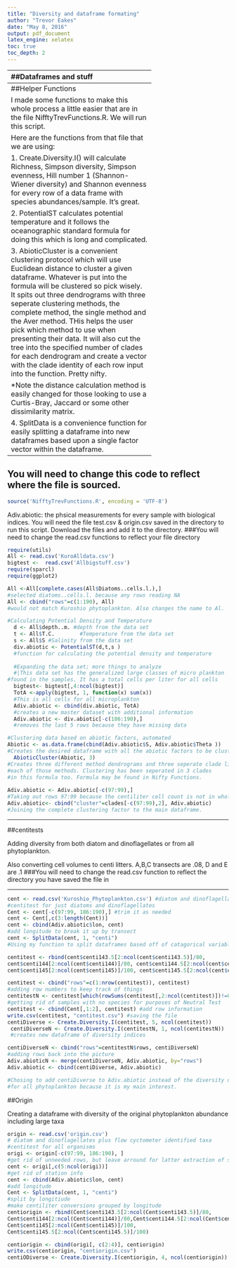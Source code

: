 ```yaml
---
title: "Diversity and dataframe formating"
author: "Trevor Eakes"
date: "May 8, 2016"
output: pdf_document
latex_engine: xelatex
toc: true
toc_depth: 2
---
```


------------------------------------------------------------------------------------------
##Dataframes and stuff

Two dataframes will be crucial to all future analysis. 

One contains phytoplankton abundances and presence in sample stations called Kuroshio_Phytoplankton. This will become 

The other is of all physical concurrent measurements also at those stations called KuroAllData. This will become

For Kuroshio_Phytoplankton we will need to convert the species counts from/L to per centiliter, which is the actual scale of measurements of abundance

For Adiv.abiotic we start with the chemical and physical measuremnts at the station and will add new vectors such as diversity measurements, Chlorophyll, Catagorical groups, and total cell count. 

It could be useful to do this for both the test dataset, which only includes diatom and dinoflagellates, and the all phytoplankton dataset called original. Original also has abundances of large phytoplankton taxa identified to the class level. 

###Required Packages:

utils
sparcl
ggplot2
----------------------------------------------
##Helper Functions

I made some functions to make this whole process a little easier that are in the file NifftyTrevFunctions.R. We will run this script.

Here are the functions from that file that we are using:

1. Create.Diversity.I() will calculate Richness, Simpson diversity, Simpson evenness, Hill number 1 (Shannon-Wiener diversity) and Shannon evenness for every row of a data frame with species abundances/sample. It's great. 

2. PotentialST calculates potential temperature and it follows the oceanographic standard formula for doing this which is long and complicated. 

3. AbioticCluster is a convenient clustering protocol which will use Euclidean distance to cluster a given dataframe. Whatever is put into the formula will be clustered so pick wisely. It spits out three dendrograms with three seperate clustering methods, the complete method, the single method and the Aver method. THis helps the user pick which method to use when presenting their data. It will also cut the tree into the specified number of clades for each dendrogram and create a vector with the clade identity of each row input into the function. Pretty nifty. 

*Note the distance calculation method is easily changed for those looking to use a Curtis-Bray, Jaccard or some other dissimilarity matrix. 

4. SplitData is a convenience function for easily splitting a dataframe into new dataframes based upon a single factor vector within the dataframe.

----------------------------------------------
You will need to change this code to reflect where the file is sourced.
----------------------------------------------
```r
source('NifftyTrevFunctions.R', encoding = 'UTF-8')

```

Adiv.abiotic: the phsical measurements for every sample with biological indices. You will need the file test.csv & origin.csv saved in the directory to run this script.
Download the files and add it to the directory.
###You will need to change the read.csv functions to reflect your file directory

```r
require(utils)
All <- read.csv('KuroAlldata.csv')
bigtest <-  read.csv('Allbigstuff.csv')
require(sparcl)
require(ggplot2)

All <-All[complete.cases(All$Diatoms..cells.l.),] 
#selected diatoms..cells.l. because any rows reading NA 
All <- cbind("rows"=c(1:190), All)
#would not match Kuroshio phytoplankton. Also changes the name to Al.

#Calculating Potential Density and Temperature
  d <- All$depth..m. #depth from the data set
  t <- All$T.C.        #Temperature from the data set
  s <- All$S #Salinity from the data set
  div.abiotic <- PotentialST(d,t,s )
  #function for calculating the potential density and temperature 
  
  #Expanding the data set; more things to analyze
  #|This data set has the generalized large classes of micro plankton 
#found in the samples. It has a total cells per liter for all cells
  bigtest<- bigtest[,4:ncol(bigtest)]
  TotA <-apply(bigtest, 1, function(x) sum(x))
  #This is all cells for all microplankton
  Adiv.abiotic <- cbind(div.abiotic, TotA)
  #creates a new master dataset with additional information
  Adiv.abiotic <- div.abiotic[-c(186:190),]
  #removes the last 5 rows because they have missing data

#Clustering data based on abiotic factors, automated
Abiotic <- as.data.frame(cbind(Adiv.abiotic$S, Adiv.abiotic$Theta )) 
#Creates the desired dataframe with all the abiotic factors to be clustered
  AbioticCluster(Abiotic, 3) 
#Creates three different method dendrograms and three seperate clade lists based on
#each of those methods. Clustering has been seperated in 3 clades
#in this formula too. Formula may be found in Nifty Functions. 
  
Adiv.abiotic <- Adiv.abiotic[-c(97:99),]
#Taking out rows 97:99 because the centiliter cell count is not in whole numbers
Adiv.abiotic<- cbind("cluster"=clades[-c(97:99),2], Adiv.abiotic)
#Joining the complete clustering factor to the main dataframe. 
``` 
----------------------------------------------

##centitests

Adding diversity from both diatom and dinoflagellates or from all phytoplankton.

Also converting cell volumes to centi litters. A,B,C transects are .08, D and E are .1
###You will need to change the read.csv function to reflect the directory you have saved the file in

----------------------------------------------
```r
cent <- read.csv('Kuroshio_Phytoplankton.csv') #diatom and dinoflagellates
#centitest for just diatoms and dinoflagellates
Cent <- cent[-c(97:99, 186:190),] #trim it as needed
cent <- Cent[,c(3:length(Cent))]
cent <- cbind(Adiv.abiotic$lon, cent) 
#add longitude to break it up by transect
cent <- SplitData(cent, 1, "centi") 
#Using my function to split dataframes based off of catagorical variables. 

centitest <- rbind(cent$centi143.5[2:ncol(cent$centi143.5)]/80,
cent$centi144[2:ncol(cent$centi144)]/80, cent$centi144.5[2:ncol(cent$centi144.5)]/80,
cent$centi145[2:ncol(cent$centi145)]/100, cent$centi145.5[2:ncol(cent$centi145.5)]/100)

centitest <- cbind("rows"=c(1:nrow(centitest)), centitest)
#adding row numbers to keep track of things
centitestN <- centitest[which(rowSums(centitest[,2:ncol(centitest)])!=0),]
#getting rid of samples with no species for purposes of Neutral Test
centitest <- cbind(Cent[,1:2], centitest) #add row information
write.csv(centitest, "centitest.csv") #saving the file
centiDiverse <- Create.Diversity.I(centitest, 5, ncol(centitest)) 
 centiDiverseN <- Create.Diversity.I(centitestN, 1, ncol(centitestN)) 
 #creates new dataframe of diversity indices

centiDiverseN <- cbind("rows"=centitestN$rows, centiDiverseN) 
#adding rows back into the picture
Adiv.abioticN <- merge(centiDiverseN, Adiv.abiotic, by="rows")
Adiv.abiotic <- cbind(centiDiverse, Adiv.abiotic)

#Chosing to add centiDiverse to Adiv.abiotic instead of the diversity dataframe
#for all phytoplankton because it is my main interest.
```

##Origin

Creating a dataframe with diversity of the original phytoplankton abundance including large taxa

```r
origin <- read.csv('origin.csv')
# diatom and dinoflagellates plus flow cyctometer identified taxa
#centitest for all organisms
origi <- origin[-c(97:99, 186:190), ]
#get rid of unneeded rows, but leave arround for latter extraction of station info
cent <- origi[,c(5:ncol(origi))] 
#get rid of station info
cent <- cbind(Adiv.abiotic$lon, cent) 
#add longitude
Cent <- SplitData(cent, 1, "centi") 
#split by longitiude
#make centiliter conversions grouped by longitude
centiorigin <- rbind(Cent$centi143.5[2:ncol(Cent$centi143.5)]/80, 
Cent$centi144[2:ncol(Cent$centi144)]/80,Cent$centi144.5[2:ncol(Cent$centi144.5)]/80,
Cent$centi145[2:ncol(Cent$centi145)]/100,
Cent$centi145.5[2:ncol(Cent$centi145.5)]/100)

centiorigin <- cbind(origi[, c(2:4)], centiorigin)
write.csv(centiorigin, "centiorigin.csv")
centiODiverse <- Create.Diversity.I(centiorigin, 4, ncol(centiorigin))
```

